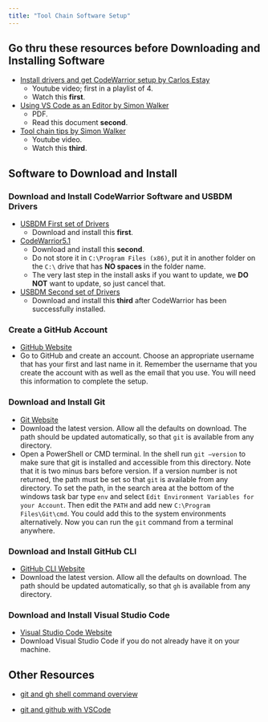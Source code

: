 ```yaml
---
title: "Tool Chain Software Setup"
---
```


## Go thru these resources before Downloading and Installing Software

- [Install drivers and get CodeWarrior setup by Carlos Estay](https://www.youtube.com/watch?v=6BJ_XLAK3PQ&list=PLtPfFKnaEIMj5lHarN9wmaAMJDxcYGMpB&index=2){target="_blank"}
  - Youtube video; first in a playlist of 4.
  - Watch this **first**.

- [Using VS Code as an Editor by Simon Walker](assets/UsingVSCodeAsAnEditor.pdf){target="_blank"}
  - PDF.
  - Read this document **second**.

- [Tool chain tips by Simon Walker](https://www.youtube.com/watch?v=jbNrwPYJGZE){target="_blank"}
  - Youtube video.
  - Watch this **third**.

## Software to Download and Install

### Download and Install CodeWarrior Software and USBDM Drivers

- [USBDM First set of Drivers](assets/tool-chain-software/USBDMPod/USBDM_Drivers_4_12_1_Win_x64.msi){download=""}
  - Download and install this **first**.

- [CodeWarrior5.1](assets/tool-chain-software/CodeWarrior5.1/CW_HC12_v5.1_SPECIAL.exe){download=""}
  - Download and install this **second**. 
  - Do not store it in ```C:\Program Files (x86)```, put it in another folder on the ```C:\``` drive that has **NO spaces** in the folder name.
  - The very last step in the install asks if you want to update, we **DO NOT** want to update, so just cancel that.

- [USBDM Second set of Drivers](assets/tool-chain-software/USBDMPod/USBDM_4_12_1_262_Win.msi){download=""}
  - Download and install this **third** after CodeWarrior has been successfully installed.

### Create a GitHub Account

- [GitHub Website](https://github.com){target="_blank"}
- Go to GitHub and create an account. Choose an appropriate username that has your first and last name in it. Remember the username that you create the account with as well as the email that you use. You will need this information to complete the setup.


### Download and Install Git

- [Git Website](https://git-scm.com/){target="_blank"}
- Download the latest version. Allow all the defaults on download. The path should be updated automatically, so that `git` is available from any directory.
- Open a PowerShell or CMD terminal. In the shell run `git –version` to make sure that git is installed and accessible from this directory. Note that it is two minus bars before version. If a version number is not returned, the path must be set so that `git` is available from any directory. To set the path, in the search area at the bottom of the windows task bar type `env` and select `Edit Environment Variables for your Account`. Then edit the `PATH` and add new `C:\Program Files\Git\cmd`. You could add this to the system environments alternatively. Now you can run the `git` command from a terminal anywhere.

### Download and Install GitHub CLI

- [GitHub CLI Website](https://cli.github.com/){target="_blank"}
- Download the latest version. Allow all the defaults on download. The path should be updated automatically, so that `gh` is available from any directory.

### Download and Install Visual Studio Code

- [Visual Studio Code Website](https://code.visualstudio.com){target="_blank"}
- Download Visual Studio Code if you do not already have it on your machine.

## Other Resources

- [git and gh shell command overview](assets/git-gh-commands.md){target="_blank"}

- [git and github with VSCode](assets/git-github-with-VSCode.md){target="_blank"}
